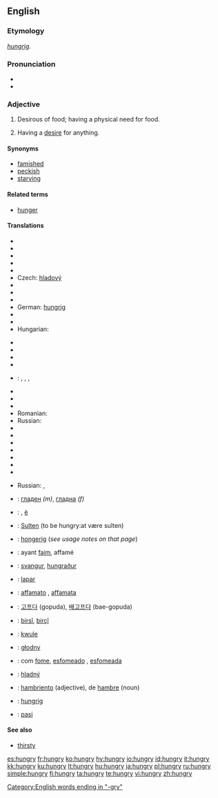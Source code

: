 ==English==

===Etymology===
{{OE.}} ''[[hungrig]]''.

===Pronunciation===
* {{IPA|/hʌngɹiː/}}
* {{audio|en-us-hungry.ogg|Audio (US)}}

===Adjective===
{{en-adj|hungri|er}}

# Desirous of food; having a physical need for food.
# {{figurative}} Having a [[desire]] for anything.

====Synonyms====
*[[famished]]
*[[peckish]]
*[[starving]]

====Related terms====
* [[hunger]]

====Translations====
{{trans-top|desirous of food}}
* {{trreq|Albanian}}
* {{trreq|Arabic}}
* {{trreq|Armenian}}
* {{trreq|Basque}}
* {{trreq|Croatian}}
* Czech: [[hladový]] {{m}}
* {{trreq|Esperanto}}
* {{trreq|Estonian}}
* {{trreq|Georgian}}
* German: [[hungrig]]
* {{trreq|Hebrew}}
* {{trreq|Hindi}}
* Hungarian: {{t|hu|éhes}}
{{trans-mid}}
* {{trreq|Japanese}}
* {{trreq|Khmer}}
* {{trreq|Latin}}
* {{trreq|Latvian}}
*{{lt}}: {{t+|lt|alkanas|m}}, {{t+|lt|alkana|f}}, {{t+|lt|išbadėjęs|m}}, {{t+|lt|išbadėjusi|f}}
* {{trreq|Mongolian}}
* {{trreq|Norwegian}}
* {{trreq|Persian}}
* Romanian: {{t|ro|flămând}}
* Russian: {{t|ru|гoлoдный|sc=Cyrl|tr=golódnyj}}
* {{trreq|Slovene}}
* {{trreq|Thai}}
* {{trreq|Turkish}}
* {{trreq|Urdu}}
* {{trreq|Vietnamese}}
* {{trreq|Welsh}}
* {{trreq|Yiddish}}
{{trans-bottom}}

{{trans-top|having a desire for anything}}
{{trans-mid}}
* Russian: {{t|ru|алчущий|sc=Cyrl|tr=álčuš'ij}}, {{t|ru|жаждущий|sc=Cyrl|tr=žážduš'ij}}
{{trans-bottom}}

{{checktrans-top}}
* {{ttbc|Bulgarian}}: [[гладен]] ''(m)'', [[гладна]] ''(f)''
* {{ttbc|Chinese}}: {{zh-ts|餓|饿}},  [[è]]
* {{ttbc|Danish}}: [[Sulten]] (to be hungry:at være sulten)
* {{ttbc|Dutch}}: [[hongerig]] (''see usage notes on that page'')
* {{ttbc|French}}: ayant [[faim]], affamé
* {{ttbc|Icelandic}}: [[svangur]], [[hungraður]]
* {{ttbc|Indonesian}}: [[lapar]]
* {{ttbc|Italian}}: [[affamato]] {{m}}, [[affamata]] {{f}}
* {{ttbc|Korean}}: [[고프다]] (gopuda), [[배고프다]] (bae-gopuda)
{{checktrans-mid}}
* {{ttbc|Kurdish}}: [[birsî]], [[birçî]]
* {{ttbc|Marshallese}}: [[kwule]]
* {{ttbc|Polish}}: [[głodny]]
* {{ttbc|Portuguese}}: com [[fome]], [[esfomeado]] {{m}}, [[esfomeada]] {{f}}
* {{ttbc|Slovak}}: [[hladný]]
* {{ttbc|Spanish}}: [[hambriento]] (adjective), de [[hambre]] (noun)
* {{ttbc|Swedish}}: [[hungrig]]
* {{ttbc|Tamil}}: [[pasi]]
{{checktrans-bottom}}

====See also====
*[[thirsty]]

[[Category:English words ending in "-gry"]]

[[es:hungry]]
[[fr:hungry]]
[[ko:hungry]]
[[hy:hungry]]
[[io:hungry]]
[[id:hungry]]
[[it:hungry]]
[[kk:hungry]]
[[ku:hungry]]
[[lt:hungry]]
[[hu:hungry]]
[[ja:hungry]]
[[pl:hungry]]
[[ru:hungry]]
[[simple:hungry]]
[[fi:hungry]]
[[ta:hungry]]
[[te:hungry]]
[[vi:hungry]]
[[zh:hungry]]